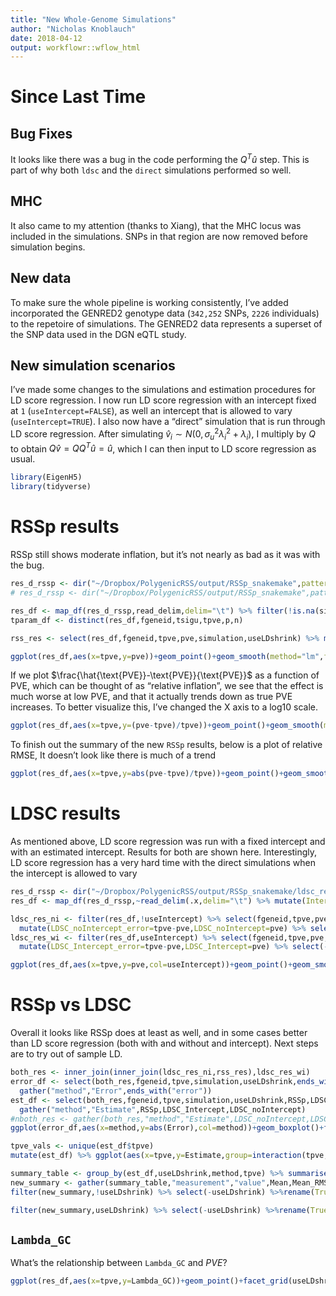 ```yaml
---
title: "New Whole-Genome Simulations"
author: "Nicholas Knoblauch"
date: 2018-04-12
output: workflowr::wflow_html
---
```



# Since Last Time

## Bug Fixes

It looks like there was a bug in the code performing the $Q^T\hat{u}$ step.  This is part of why both `ldsc` and the `direct` simulations performed so well.

## MHC

It also came to my attention (thanks to Xiang), that the MHC locus was included in the simulations.  SNPs in that region are now removed before simulation begins.


## New data

To make sure the whole pipeline is working consistently, I've added incorporated the GENRED2 genotype data (`342,252` SNPs, `2226` individuals) to the repetoire of simulations. The GENRED2 data represents a superset of the  SNP data used in the DGN eQTL study.

## New simulation scenarios

I've made some changes to the simulations and estimation procedures for LD score regression.  I now run LD score regression with an intercept fixed at `1` (`useIntercept=FALSE`), as well an intercept that is allowed to vary (`useIntercept=TRUE`).  I also now have a "direct" simulation that is run through LD score regression.  After simulating $\hat{v}_i \sim N(0,\sigma_u^2 \lambda_i^2+\lambda_i)$, I multiply by $Q$ to obtain $Q\hat{v}=QQ^{T}\hat{u}=\hat{u}$, which I can then input to LD score regression as usual. 


```r
library(EigenH5)
library(tidyverse)
```

# RSSp results

RSSp still shows moderate inflation, but it's not nearly as bad as it was with the bug.
```r
res_d_rssp <- dir("~/Dropbox/PolygenicRSS/output/RSSp_snakemake",pattern="ra",full.names = T)
# res_d_rssp <- dir("~/Dropbox/PolygenicRSS/output/RSSp_snakemake",pattern="ra",full.names = T)

res_df <- map_df(res_d_rssp,read_delim,delim="\t") %>% filter(!is.na(simulation),!is.na(useLDshrink))  %>% filter(scenario=="VeryLargePVE",!is.na(doSplit))
tparam_df <- distinct(res_df,fgeneid,tsigu,tpve,p,n)

rss_res <- select(res_df,fgeneid,tpve,pve,simulation,useLDshrink) %>% mutate(RSSp_error=tpve-pve,RSSp=pve) %>% select(-pve)
```

```r
ggplot(res_df,aes(x=tpve,y=pve))+geom_point()+geom_smooth(method="lm",formula=y~x+0)+geom_abline(slope=1,intercept=0)+facet_grid(useLDshrink~simulation,labeller = "label_both")+ggtitle("RSSp",paste0("p=",unique(tparam_df$p),",N=",unique(tparam_df$n)))+xlab("PVE")+ylab(bquote(hat(PVE)))
```


If we plot $\frac{\hat{\text{PVE}}-\text{PVE}}{\text{PVE}}$  as a function of $\text{PVE}$, which can be thought of as "relative inflation", we see that the effect is much worse at low PVE, and that it actually trends down as true PVE increases.  To better visualize this, I've changed the X axis to a log10 scale.
```r
ggplot(res_df,aes(x=tpve,y=(pve-tpve)/tpve))+geom_point()+geom_smooth(method="lm",formula=y~x+0)+facet_grid(useLDshrink~simulation,labeller = "label_both")+ggtitle("RSSp Relative Inflation",paste0("p=",unique(tparam_df$p),",N=",unique(tparam_df$n)))+xlab("PVE (Log10 scale)")+ylab(bquote(frac(hat(PVE)-PVE,PVE)))+scale_x_log10()

```



To finish out the summary of the new `RSSp` results, below is a plot of relative RMSE, It doesn't look like there is much of a trend
```r
ggplot(res_df,aes(x=tpve,y=abs(pve-tpve)/tpve))+geom_point()+geom_smooth(method="lm",formula=y~x+0)+facet_grid(useLDshrink~simulation,labeller = "label_both")+ggtitle("RSSp Relative RMSE (log 10 scale)",paste0("p=",unique(tparam_df$p),",N=",unique(tparam_df$n)))+xlab("PVE (Log10 scale)")+ylab(bquote(frac(RMSE,PVE)))+scale_x_log10()+scale_y_log10()

```


# LDSC results

As mentioned above, LD score regression was run with a fixed intercept and with an estimated intercept.  Results for both are shown here. Interestingly, LD score regression has a very hard time with the direct simulations when the intercept is allowed to vary

```r
res_d_rssp <- dir("~/Dropbox/PolygenicRSS/output/RSSp_snakemake/ldsc_res/",pattern="ra",full.names = T)
res_df <- map_df(res_d_rssp,~read_delim(.x,delim="\t") %>% mutate(Intercept=as.character(Intercept))) %>% filter(!is.na(simulation),!is.na(useLDshrink)) %>% inner_join(tparam_df)%>% filter(scenario=="VeryLargePVE",!is.na(doSplit))

ldsc_res_ni <- filter(res_df,!useIntercept) %>% select(fgeneid,tpve,pve,simulation,useLDshrink) %>% 
  mutate(LDSC_noIntercept_error=tpve-pve,LDSC_noIntercept=pve) %>% select(-pve)
ldsc_res_wi <- filter(res_df,useIntercept) %>% select(fgeneid,tpve,pve,simulation,useLDshrink) %>%
  mutate(LDSC_Intercept_error=tpve-pve,LDSC_Intercept=pve) %>% select(-pve)

```


```r
ggplot(res_df,aes(x=tpve,y=pve,col=useIntercept))+geom_point()+geom_smooth(method="lm",formula=y~x+0)+geom_abline(slope=1,intercept=0)+facet_grid(useLDshrink~simulation,labeller = "label_both")+ggtitle("LDSC",paste0("p=",unique(tparam_df$p),",N=",unique(tparam_df$n)))+xlab("PVE")+ylab(bquote(hat(PVE)))

```

# RSSp vs LDSC

Overall it looks like RSSp does at least as well, and in some cases better than LD score regression (both with and without and intercept).  Next steps are to try out of sample LD.


```r
both_res <- inner_join(inner_join(ldsc_res_ni,rss_res),ldsc_res_wi)
error_df <- select(both_res,fgeneid,tpve,simulation,useLDshrink,ends_with("error")) %>% 
  gather("method","Error",ends_with("error"))
est_df <- select(both_res,fgeneid,tpve,simulation,useLDshrink,RSSp,LDSC_Intercept,LDSC_noIntercept) %>% 
  gather("method","Estimate",RSSp,LDSC_Intercept,LDSC_noIntercept)
#nboth_res <- gather(both_res,"method","Estimate",LDSC_noIntercept,LDSC_Intercept,RSSp)
ggplot(error_df,aes(x=method,y=abs(Error),col=method))+geom_boxplot()+facet_grid(useLDshrink~simulation,labeller = "label_both")+ylab("RMSE")+ggtitle("RMSE of the 3 methods")+xlab("Method")
```
```r

tpve_vals <- unique(est_df$tpve)
mutate(est_df) %>% ggplot(aes(x=tpve,y=Estimate,group=interaction(tpve,method),col=method))+geom_boxplot(position = position_dodge(width = .04))+geom_abline(slope=1,intercept=0)+facet_grid(useLDshrink~.,labeller = "label_both")+ylab(bquote(hat(PVE)))+xlab("PVE")
```

```r
summary_table <- group_by(est_df,useLDshrink,method,tpve) %>% summarise(Mean=mean(Estimate),Mean_RMSE=mean(abs(Estimate-tpve))) %>% ungroup()
new_summary <- gather(summary_table,"measurement","value",Mean,Mean_RMSE) %>% unite(m_mean,method,measurement) %>% spread(m_mean,value)
filter(new_summary,!useLDshrink) %>% select(-useLDshrink) %>%rename(True_PVE=tpve) %>% knitr::kable(caption="Without LDshrink")
```


```r
filter(new_summary,useLDshrink) %>% select(-useLDshrink) %>%rename(True_PVE=tpve) %>% knitr::kable(caption="With LDshrink")
```



##  `Lambda_GC`

What's the relationship between `Lambda_GC`  and $PVE$?


```r
ggplot(res_df,aes(x=tpve,y=Lambda_GC))+geom_point()+facet_grid(useLDshrink~simulation,labeller="label_both")+xlab("PVE")
```


<!-- # Estimates when PVE is precisely 0 -->

<!-- These (2) simulations were performed using the `RA` dataset -->

<!-- ```{r} -->
<!-- res_d_rssp <- dir("~/Dropbox/PolygenicRSS/output/RSSp_snakemake",pattern="ra",full.names = T) -->
<!-- # res_d_rssp <- dir("~/Dropbox/PolygenicRSS/output/RSSp_snakemake",pattern="ra",full.names = T) -->


<!-- res_df <- map_df(res_d_rssp,read_delim,delim="\t") %>% filter(scenario=="NoPVE")  -->
<!-- tparam_df <- distinct(res_df,fgeneid,tsigu,tpve,p,n) -->
<!-- ggplot(res_df,aes(x=tpve,y=pve))+geom_point()+geom_smooth(method="lm",formula=y~x+0)+facet_grid(useLDshrink~simulation,labeller = "label_both")+ggtitle("RSSp",paste0("p=",unique(tparam_df$p),",N=",unique(tparam_df$n)))+xlab("PVE")+ylab(bquote(hat(PVE))) -->
<!-- # rss_res <- select(res_df,fgeneid,tpve,pve,simulation,useLDshrink) %>% mutate(RSSp=tpve-pve) %>% select(-pve) -->
<!-- ``` -->




<!-- ```{r} -->
<!-- res_d_rssp <- dir("~/Dropbox/PolygenicRSS/output/RSSp_snakemake/ldsc_res/",pattern="ra",full.names = T) -->
<!-- res_df <- map_df(res_d_rssp,~read_delim(.x,delim="\t") %>% mutate(Intercept=as.character(Intercept))) %>% filter(scenario=="NoPVE")  %>% inner_join(tparam_df) -->
<!-- ggplot(res_df,aes(x=tpve,y=pve))+geom_point()+geom_smooth(method="lm",formula=y~x+0)+facet_grid(useLDshrink~useIntercept,labeller = "label_both")+ggtitle("LDSC",paste0("p=",unique(tparam_df$p),",N=",unique(tparam_df$n)))+xlab("PVE")+ylab(bquote(hat(PVE))) -->

<!-- ``` -->


